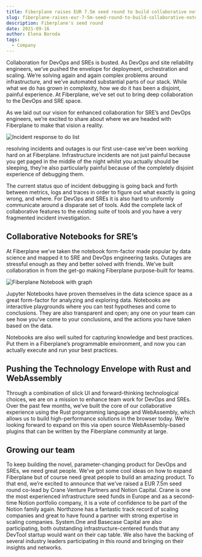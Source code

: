 ```yaml
---
title: Fiberplane raises EUR 7.5m seed round to build collaborative notebooks for SRE’s
slug: fiberplane-raises-eur-7-5m-seed-round-to-build-collaborative-notebooks-for-sre-s
description: Fiberplane's seed round
date: 2021-09-16
author: Elena Boroda
tags:
  - Company
---
```



Collaboration for DevOps and SREs is busted. As DevOps and site reliability engineers, we’ve pushed the envelope for deployment, orchestration and scaling. We’re solving again and again complex problems around infrastructure, and we’ve automated substantial parts of our stack. While what we do has grown in complexity, how we do it has been a disjoint, painful experience. At Fiberplane, we’ve set out to bring deep collaboration to the DevOps and SRE space.

As we laid out our vision for enhanced collaboration for SRE’s and DevOps engineers, we’re excited to share about where we are headed with Fiberplane to make that vision a reality.

![Incident response to do list](@/assets/blog/2021-09-16-img01.png)

resolving incidents and outages is our first use-case we’ve been working hard on at Fiberplane. Infrastructure incidents are not just painful because you get paged in the middle of the night whilst you actually should be sleeping, they’re also particularly painful because of the completely disjoint experience of debugging them.

The current status quo of incident debugging is going back and forth between metrics, logs and traces in order to figure out what exactly is going wrong, and where. For DevOps and SREs it is also hard to uniformly communicate around a disparate set of tools. Add the complete lack of collaborative features to the existing suite of tools and you have a very fragmented incident investigation.

## Collaborative Notebooks for SRE’s

At Fiberplane we’ve taken the notebook form-factor made popular by data science and mapped it to SRE and DevOps engineering tasks. Outages are stressful enough as they and better solved with friends. We’ve built collaboration in from the get-go making Fiberplane purpose-built for teams.

![Fiberplane Notebook with graph](@/assets/blog/2021-09-16-img02.png)

Jupyter Notebooks have proven themselves in the data science space as a great form-factor for analyzing and exploring data. Notebooks are interactive playgrounds where you can test hypotheses and come to conclusions. They are also transparent and open; any one on your team can see how you’ve come to your conclusions, and the actions you have taken based on the data.

Notebooks are also well suited for capturing knowledge and best practices. Put them in a Fiberplane’s programmable environment, and now you can actually execute and run your best practices.

## Pushing the Technology Envelope with Rust and WebAssembly

Through a combination of slick UI and forward-thinking technological choices, we are on a mission to enhance team work for DevOps and SREs. Over the past few months, we’ve built the core of our collaborative experience using the Rust programming language and WebAssembly, which allows us to build high-performance solutions in the browser today. We’re looking forward to expand on this via open source WebAssembly-based plugins that can be written by the Fiberplane community at large.

## Growing our team

To keep building the novel, parameter-changing product for DevOps and SREs, we need great people. We’ve got some cool ideas on how to expand Fiberplane but of course need great people to build an amazing product. To that end, we’re excited to announce that we’ve raised a EUR 7.5m seed round co-lead by Crane Venture Partners and Notion Capital. Crane is one the most experienced infrastructure seed funds in Europe and as a second-time Notion portfolio company, it is a vote of confidence to be part of the Notion family again. Northzone has a fantastic track record of scaling companies and great to have found a partner with strong expertise in scaling companies. System.One and Basecase Capital are also participating, both outstanding infrastructure-centered funds that any DevTool startup would want on their cap table. We also have the backing of several industry leaders participating in this round and bringing on their insights and networks.
